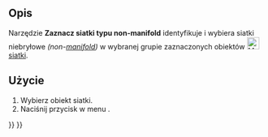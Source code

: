 <languages/>

{{Docnav
|[[Arch_MeshToShape/pl|Kształt z siatki]]
|[[Arch_RemoveShape/pl|Usuń kształt]]
|[[BIM_Workbench/pl|środowisko pracy BIM]]
|IconL=Arch_MeshToShape.svg
|IconR=Arch_RemoveShape.svg
|IconC=Workbench_BIM.svg
}}

{{VeryImportantMessage|POLECENIE TO JEST CZĘŚCIĄ ZINTEGROWANEGO środowiska pracy [[BIM_Workbench/pl|BIM]] w V1.0<br>
Ta strona została zaktualizowana dla tej wersji.}}

{{GuiCommand/pl
|Name=Arch SelectNonSolidMeshes
|Name/pl=BIM: Zaznacz siatki typu non-manifold
|MenuLocation=Narzędzia → Zaznacz siatki typu non-manifold
|Workbenches=[[BIM_Workbench/pl|BIM]]
|SeeAlso=[[Arch_SplitMesh/pl|Podziel siatkę]], [[Arch_MeshToShape/pl|Kształt z siatki]]
}}

<span id="Description"></span>
==Opis==

Narzędzie '''Zaznacz siatki typu non-manifold''' identyfikuje i wybiera siatki niebryłowe ''(non-[http://en.wikipedia.org/wiki/Manifold manifold])'' w wybranej grupie zaznaczonych obiektów [[Image:Workbench_Mesh.svg|24px|Mesh_Workbench/pl]] [[Mesh_Workbench/pl|siatki]].

<span id="Usage"></span>
==Użycie==

# Wybierz obiekt siatki.
# Naciśnij przycisk w menu {{MenuCommand|Narzędzia → [[Image:Arch SelectNonManifold.svg|24px]] Wybierz siatki niebryłowe}}.


{{Docnav
|[[Arch_MeshToShape/pl|Kształt z siatki]]
|[[Arch_RemoveShape/pl|Usuń kształt]]
|[[BIM_Workbench/pl|środowisko pracy BIM]]
|IconL=Arch_MeshToShape.svg
|IconR=Arch_RemoveShape.svg
|IconC=Workbench_BIM.svg
}}

{{BIM_Tools_navi{{#translation:}}}}
{{Userdocnavi{{#translation:}}}}